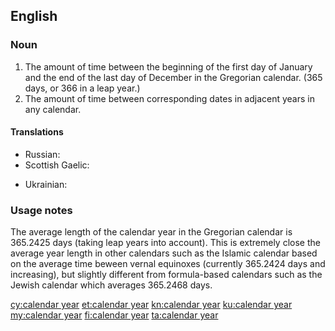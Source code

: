 ==English==

===Noun===
{{wikipedia}}
{{en-noun|head=[[calendar]] [[year]]}}

# The amount of time between the beginning of the first day of January and the end of the last day of December in the Gregorian calendar. (365 days, or 366 in a leap year.)
# The amount of time between corresponding dates in adjacent years in any calendar.

====Translations====
{{trans-top|time between 1st January and 31st December}}
* Russian: {{t|ru|календарный год|sc=Cyrl}}
* Scottish Gaelic: {{t|gd|bliadhna mìosachain|f}}
{{trans-mid}}
* Ukrainian: {{t|uk|календарний рік|m}}
{{trans-bottom}}

{{trans-top|time between corresponding dates in adjacent years}}
{{trans-mid}}
{{trans-bottom}}

===Usage notes===
The average length of the calendar year in the Gregorian calendar is 365.2425 days (taking leap years into account).  This is extremely close the average year length in other calendars such as the Islamic calendar based on the average time beween vernal equinoxes (currently 365.2424 days and increasing), but slightly different from formula-based calendars such as the Jewish calendar which averages 365.2468 days.

[[cy:calendar year]]
[[et:calendar year]]
[[kn:calendar year]]
[[ku:calendar year]]
[[my:calendar year]]
[[fi:calendar year]]
[[ta:calendar year]]